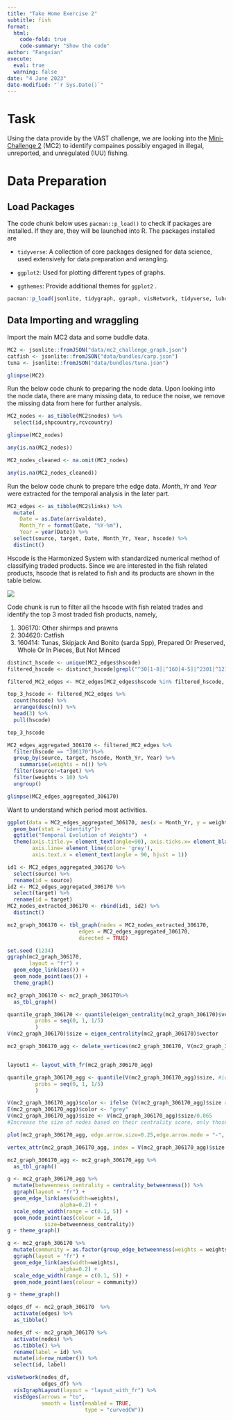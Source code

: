 ```yaml
---
title: "Take Home Exercise 2"
subtitle: fish
format: 
  html: 
    code-fold: true
    code-summary: "Show the code"
author: "Fangxian"
execute: 
  eval: true
  warning: false
date: "4 June 2023"
date-modified: "`r Sys.Date()`"
---
```


# Task

Using the data provide by the VAST challenge, we are looking into the [Mini-Challenge 2](https://vast-challenge.github.io/2023/MC2.html) (MC2) to identify compaines possibly engaged in illegal, unreported, and unregulated (IUU) fishing.

# Data Preparation

## Load Packages

The code chunk below uses `pacman::p_load()` to check if packages are installed. If they are, they will be launched into R. The packages installed are

-   `tidyverse`: A collection of core packages designed for data science, used extensively for data preparation and wrangling.

-   `ggplot2`: Used for plotting different types of graphs.

-   `ggthemes`: Provide additional themes for `ggplot2` .

```r
pacman::p_load(jsonlite, tidygraph, ggraph, visNetwork, tidyverse, lubridate, ggplot2, ggthemes, igraph)
```

## Data Importing and wraggling

Import the main MC2 data and some buddle data.

```r
MC2 <- jsonlite::fromJSON("data/mc2_challenge_graph.json")
catfish <- jsonlite::fromJSON("data/bundles/carp.json")
tuna <- jsonlite::fromJSON("data/bundles/tuna.json")

glimpse(MC2)
```

Run the below code chunk to preparing the node data. Upon looking into the node data, there are many missing data, to reduce the noise, we remove the missing data from here for further analysis.

```r
MC2_nodes <- as_tibble(MC2$nodes) %>%
  select(id,shpcountry,rcvcountry)

glimpse(MC2_nodes)

any(is.na(MC2_nodes))

MC2_nodes_cleaned <- na.omit(MC2_nodes)

any(is.na(MC2_nodes_cleaned))
```

Run the below code chunk to prepare trhe edge data. *Month_Yr* and *Year* were extracted for the temporal analysis in the later part.

```r
MC2_edges <- as_tibble(MC2$links) %>%
  mutate(
    Date = as.Date(arrivaldate),
    Month_Yr = format(Date, "%Y-%m"),
    Year = year(Date)) %>%
  select(source, target, Date, Month_Yr, Year, hscode) %>% 
  distinct()
```

Hscode is the Harmonized System with standardized numerical method of classifying traded products. Since we are interested in the fish related products, hscode that is related to fish and its products are shown in the table below.

[![](data/fishhscode.PNG){fig-align="center"}](https://www.fao.org/3/cb3813en/cb3813en.pdf)

Code chunk is run to filter all the hscode with fish related trades and identify the top 3 most traded fish products, namely,

1.  306170: Other shirmps and prawns
2.  304620: Catfish
3.  160414: Tunas, Skipjack And Bonito (sarda Spp), Prepared Or Preserved, Whole Or In Pieces, But Not Minced

```r
distinct_hscode <- unique(MC2_edges$hscode)
filtered_hscode <- distinct_hscode[grepl("^30[1-8]|^160[4-5]|^2301|^1212|^1302|^1504|^151610|^151790",distinct_hscode)]

filtered_MC2_edges <- MC2_edges[MC2_edges$hscode %in% filtered_hscode, ]

top_3_hscode <- filtered_MC2_edges %>%
  count(hscode) %>%
  arrange(desc(n)) %>%
  head(3) %>%
  pull(hscode)

top_3_hscode
```

```r
MC2_edges_aggregated_306170 <- filtered_MC2_edges %>%
  filter(hscode == "306170")%>%
  group_by(source, target, hscode, Month_Yr, Year) %>%
    summarise(weights = n()) %>%
  filter(source!=target) %>%
  filter(weights > 10) %>%
  ungroup()

glimpse(MC2_edges_aggregated_306170)
```

Want to understand which period most activities.

```r
ggplot(data = MC2_edges_aggregated_306170, aes(x = Month_Yr, y = weights)) +
  geom_bar(stat = "identity")+
  ggtitle("Temporal Evolution of Weights")  +
  theme(axis.title.y= element_text(angle=90), axis.ticks.x= element_blank(),
        axis.line= element_line(color= 'grey'),
        axis.text.x = element_text(angle = 90, hjust = 1))
```

```r
id1 <- MC2_edges_aggregated_306170 %>%
  select(source) %>%
  rename(id = source)
id2 <- MC2_edges_aggregated_306170 %>%
  select(target) %>%
  rename(id = target)
MC2_nodes_extracted_306170 <- rbind(id1, id2) %>%
  distinct()
```

```r
mc2_graph_306170 <- tbl_graph(nodes = MC2_nodes_extracted_306170,
                       edges = MC2_edges_aggregated_306170,
                       directed = TRUE)

```

```r
set.seed (1234)
ggraph(mc2_graph_306170,
       layout = "fr") +
  geom_edge_link(aes()) +
  geom_node_point(aes()) +
  theme_graph()
```

```r
mc2_graph_306170 <- mc2_graph_306170%>%
  as_tbl_graph()
```

```r
quantile_graph_306170 <- quantile(eigen_centrality(mc2_graph_306170)$vector,
         probs = seq(0, 1, 1/5)
         )
V(mc2_graph_306170)$size = eigen_centrality(mc2_graph_306170)$vector

mc2_graph_306170_agg <- delete_vertices(mc2_graph_306170, V(mc2_graph_306170)[size < quantile_graph_306170[5]])


layout1 <- layout_with_fr(mc2_graph_306170_agg)

quantile_graph_306170_agg <- quantile(V(mc2_graph_306170_agg)$size, #identify top 20% of the new vertices
         probs = seq(0, 1, 1/5)
         )

V(mc2_graph_306170_agg)$color <- ifelse (V(mc2_graph_306170_agg)$size > quantile_graph_306170_agg[5], "darkgoldenrod3", "azure3") #color yellow if vertices is top 20%
E(mc2_graph_306170_agg)$color <- "grey"
V(mc2_graph_306170_agg)$size <- V(mc2_graph_306170_agg)$size/0.065 
#Increase the size of nodes based on their centrality score, only those with high score will be visible

plot(mc2_graph_306170_agg, edge.arrow.size=0.25,edge.arrow.mode = "-", vertex.label = V(mc2_graph_306170_agg)$label, vertex.label.cex = 0.65, vertex.label.font = 2, main = "Which id?" ) 

```

```r
vertex_attr(mc2_graph_306170_agg, index = V(mc2_graph_306170_agg)$size > quantile_graph_306170_agg[5])
```

```r
mc2_graph_306170_agg <- mc2_graph_306170_agg %>%
  as_tbl_graph()

g <- mc2_graph_306170_agg %>%
  mutate(betweenness_centrality = centrality_betweenness()) %>%
  ggraph(layout = "fr") + 
  geom_edge_link(aes(width=weights), 
                 alpha=0.2) +
  scale_edge_width(range = c(0.1, 5)) +
  geom_node_point(aes(colour = id,
            size=betweenness_centrality))
g + theme_graph()
```

```r
g <- mc2_graph_306170 %>%
  mutate(community = as.factor(group_edge_betweenness(weights = weights, directed = TRUE))) %>%
  ggraph(layout = "fr") + 
  geom_edge_link(aes(width=weights), 
                 alpha=0.2) +
  scale_edge_width(range = c(0.1, 5)) +
  geom_node_point(aes(colour = community))  

g + theme_graph()
```

```r
edges_df <- mc2_graph_306170  %>%
  activate(edges) %>%
  as_tibble()

nodes_df <- mc2_graph_306170 %>%
  activate(nodes) %>%
  as.tibble() %>%
  rename(label = id) %>%
  mutate(id=row_number()) %>%
  select(id, label)
```

```r
visNetwork(nodes_df,
           edges_df) %>%
  visIgraphLayout(layout = "layout_with_fr") %>%
  visEdges(arrows = "to", 
           smooth = list(enabled = TRUE, 
                         type = "curvedCW"))
```
